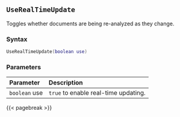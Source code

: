 ## `UseRealTimeUpdate`

Toggles whether documents are being re-analyzed as they change\index{real-time updating}.

### Syntax {-}

``` .lua
UseRealTimeUpdate(boolean use)
```

### Parameters {-}

**Parameter** | **Description**
| :-- | :-- |
| `boolean` use | `true` to enable real-time updating. |

{{< pagebreak >}}